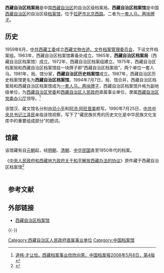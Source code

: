 '''西藏自治区档案局'''是中国[[西藏自治区|西藏自治区]]的自治区级档案局。'''西藏自治区档案馆'''是中国[[西藏自治区|西藏自治区]]的自治区级[[档案馆|档案馆]]，位于[[拉萨市|拉萨市]][[北京西路|北京西路]]。二者为[[一套人马，两块牌子|一套人马，两块牌子]]。

==历史==
1959年6月，[[中国共产党西藏工作委员会|中共西藏工委]]成立[[西藏文物古迹、文件档案管理委员会|西藏文物古迹、文件档案管理委员会]]，下设文件档案组。1963年，西藏自治区档案馆筹备处成立。1965年，'''西藏自治区档案局'''（西藏自治区档案馆）成立。1972年，西藏自治区档案组建立。1975年，西藏自治区档案局和西藏自治区档案馆挂一块牌子即“西藏自治区档案局”，两个单位一套人马。1981年，局、馆分家，'''西藏自治区历史档案馆'''成立。1987年，西藏自治区历史档案馆更名为'''西藏自治区档案馆'''。1994年7月7日，局、馆合并，西藏自治区档案局和西藏自治区档案馆成为[[一套人马，两块牌子|一套人马，两块牌子]]，西藏自治区档案馆升格为副地级单位，为[[西藏自治区党委|西藏自治区党委]]和[[西藏自治区人民政府|西藏自治区人民政府]]直属事业单位，隶属[[西藏自治区党委办公厅|西藏自治区党委办公厅]]领导。<ref>[http://www.xjaa.gov.cn/dawk/show.asp?id=2710 道帏·才让加，西藏档案事业欣欣向荣，中国档案报2008年5月8日，第4版]{{Dead link|date=2018年6月 |bot=InternetArchiveBot |fix-attempted=no }}</ref>

该馆汉、藏文馆名分别由[[邓小平|邓小平]]和[[阿沛·阿旺晋美|阿沛·阿旺晋美]]题写。1990年7月25日，[[中共中央总书记|中共中央总书记]][[江泽民|江泽民]]亲临该馆视察，写下了“藏民族优秀的历史文化是中华民族文化宝库中的重要组成部分”的题词。

==馆藏==
该馆藏有自[[元朝|元朝]]起，经[[明朝|明朝]]、[[清朝|清朝]]、[[中华民国|中华民国]]直至1950年代的档案。

《[[中央人民政府和西藏地方政府关于和平解放西藏办法的协议|中央人民政府和西藏地方政府关于和平解放西藏办法的协议]]》原件藏于西藏自治区档案馆<ref>{{Cite web |url=http://www.tibetinfor.com/tibetzt/dang_an/5/menu.htm |title=存档副本 |accessdate=2012-12-13 |archiveurl=https://web.archive.org/web/20120411012846/http://www.tibetinfor.com/tibetzt/dang_an/5/menu.htm |archivedate=2012-04-11 |deadurl=yes }}</ref>

<div class="thumb" style="margin: 5px; clear: both; width: 98%;">
<div class="overflowbugx" style="overflow:auto; width: {{{2}}};">
{{Multiple image
 | align     = none
 | footer    = 中央人民政府和西藏地方政府关于和平解放西藏办法的协议（汉文本）
 | image1    = Seventeen-Point Plan Chinese 9.jpg
 | alt1      =
 | width1     = 400
 | image2    = Seventeen-Point Plan Chinese 8.jpg
 | alt2      =
 | width2     = 400
 | image3    = Seventeen-Point Plan Chinese 7.jpg
 | alt3      =
 | width3     = 400
 | image4    = Seventeen-Point Plan Chinese 6.jpg
 | alt4      =
 | width4     = 400
 | image5    = Seventeen-Point Plan Chinese 5.jpg
 | alt5     =
 | width5     = 400
 | image6    = Seventeen-Point Plan Chinese 4 2.jpg
 | alt6      =
 | width6     = 412
 | alt7      =
 | width7     = 400
 | image8    = Seventeen-Point Plan Chinese 2.jpg
 | alt8      =
 | width8     = 400
 | image9    = Seventeen-Point Plan Chinese 1.jpg
 | alt9      =
 | width9     = 200
}}
</div>

<div class="thumb" style="margin: 5px; clear: both; width: 98%;">
<div class="overflowbugx" style="overflow:auto; width: {{{2}}};">
{{Multiple image
 | align     = none
 | footer    = 中央人民政府和西藏地方政府关于和平解放西藏办法的协议（藏文本）
 | image1    = Seventeen-Point Plan Tibetan 0.jpg
 | alt1      =
 | width1     = 200
 | image2    = Seventeen-Point Plan Tibetan 2.jpg
 | alt2      =
 | width2     = 400
 | image3    = Seventeen-Point Plan Tibetan 3.jpg
 | alt3      =
 | width3     = 400
 | image4    = Seventeen-Point Plan Tibetan 4.jpg
 | alt4      =
 | width4     = 400
 | image6    = Seventeen-Point Plan Tibetan 5.jpg
 | alt6      =
 | width6     = 400
 | image7    = Seventeen-Point Plan Tibetan 6.jpg
 | alt7      =
 | width7     = 400
 | image8    = Seventeen-Point Plan Tibetan 7.jpg
 | alt8      =
 | width8     = 400
 | image9    = Seventeen-Point Plan Tibetan 8.jpg
 | alt9      =
 | width9     = 400
}}
</div>
{{clear}}

==参考文献==
{{Reflist}}

==外部链接==
*[https://web.archive.org/web/20110429223657/http://www.tibetinfor.com/tibetzt/dang_an/ 西藏自治区档案馆]

{{-}}
{{中华人民共和国各省级行政区|档案馆}}
{{西藏自治区人民政府|直属事业单位}}
{{拉萨地标}}

[[Category:西藏自治区人民政府直属事业单位|Category:西藏自治区人民政府直属事业单位]]
[[Category:中国档案馆|Category:中国档案馆]]